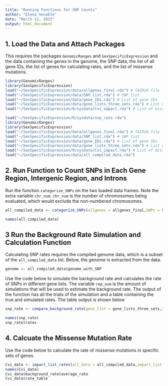 ```yaml
---
title: "Running Functions for SNP Counts"
author: "Elena Venable"
date: "March 12, 2015"
output: html_document
---
```


## 1. Load the Data and Attach Packages
This requires the packages `GenomicRanges` and `SexSpecificExpression`  and the data containing the genes in the genome, the SNP data, the list of all gene IDs, the list of genes for calculating rates, and the list of missense mutations.

```r
library(GenomicRanges)
library(SexSpecificExpression)
load("~/SexSpecificExpression/data/allgenes_final.rda") # TAIR10 file
load("~/SexSpecificExpression/data/SNP_list.rda") # SNP list
load("~/SexSpecificExpression/data/gene_IDs.rda") # List of gene IDs
load("~/SexSpecificExpression/data/gene_lists_three_sets.rda") # List of gene sets for rate calculation
load("~/SexSpecificExpression/R/sysdata/Cvi_impact.rda") # List of missense mutations
```

```r
load("~/SexSpecificExpression/R/sysdata/snp_rate.rda")
library(GenomicRanges)
library(SexSpecificExpression)
load("~/SexSpecificExpression/data/allgenes_final.rda") # TAIR10 file
load("~/SexSpecificExpression/data/SNP_list.rda") # SNP list
load("~/SexSpecificExpression/data/gene_IDs.rda") # List of gene IDs
load("~/SexSpecificExpression/data/gene_lists_three_sets.rda") # List of gene sets for rate calculation
load("~/SexSpecificExpression/R/sysdata/Cvi_impact.rda") # List of missense mutations
load("~/SexSpecificExpression/data/all_compiled_data.rda")
```

## 2. Run Function to Count SNPs in Each Gene Region, Intergenic Region, and Introns
Run the function `categorize_SNPs` on the two loaded data frames.  Note the extra variable `chr_num`.  `chr_num` is the number of chromosomes being evaluated, which would exclude the non-numbered chromosomes.

```r
all_compiled_data <- categorize_SNPs(allgenes = allgenes_final,SNPs = SNP_list,chr_num = 5)
```

```r
names(all_compiled_data)
```

## 3 Run the Background Rate Simulation and Calculation Function
Calculating SNP rates requires the compiled genome data, which is a subset of the `all_compiled_data` list. Below, the genome is extracted from the data.

```r
genome <- all_compiled_data$genome_with_SNP
```

Use the code below to simulate the background rate and calculates the rate of SNPs in different gene lists. The variable `rep_num` is the amount of simulations that will be used to estimate the background rate.  The output of the function has all the trials of the simulation and a table containing the true and simulated rates.  The table output is shown below

```r
snp_rate <- compare_background_rate(gene_list = gene_lists_three_sets,all_IDs = gene_IDs,genome = genome,rep_num = 100)
```

```r
names(snp_rate)
snp_rate$rates
```

## 4. Calcuate the Missense Mutation Rate

Use the code below to calculate the rate of missense mutations in specific sets of genes.

```r
Cvi_data <- impact_list_rates(all_data = all_compiled_data,impact_list = Cvi_impact,gene_list = gene_lists_three_sets,chr_num = 5 )
names(Cvi_data)
Cvi_data$background_rate$average_rate
Cvi_data$rate_table
```
